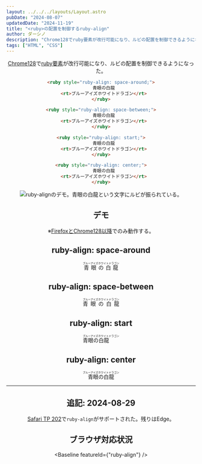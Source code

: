 ```yaml
---
layout: ../../../layouts/Layout.astro
pubDate: "2024-08-07"
updatedDate: "2024-11-19"
title: "<ruby>の配置を制御するruby-align"
author: ダーシノ
description: "Chrome128でruby要素が改行可能になり、ルビの配置を制御できるようになった。"
tags: ["HTML", "CSS"]
---
```



<Header {...frontmatter} />

[Chrome128](https://developer.chrome.com/blog/line-breakable-ruby)で[ruby要素](https://developer.mozilla.org/ja/docs/Web/HTML/Element/ruby)が改行可能になり、ルビの配置を制御できるようになった。

```html
<ruby style="ruby-align: space-around;">
  青眼の白龍
  <rt>ブルーアイズホワイトドラゴン</rt>
</ruby>

<ruby style="ruby-align: space-between;">
  青眼の白龍
  <rt>ブルーアイズホワイトドラゴン</rt>
</ruby>

<ruby style="ruby-align: start;">
  青眼の白龍
  <rt>ブルーアイズホワイトドラゴン</rt>
</ruby>

<ruby style="ruby-align: center;">
  青眼の白龍
  <rt>ブルーアイズホワイトドラゴン</rt>
</ruby>
```

![ruby-alignのデモ。青眼の白龍という文字にルビが振られている。](./_ruby-align.png)

## デモ

※[FirefoxとChrome128以降](https://caniuse.com/mdn-css_properties_ruby-align)でのみ動作する。

<section>
  <h2>ruby-align: space-around</h2>
  <ruby style="ruby-align: space-around;">
    <rb>青眼の白龍</rb>
    <rt>ブルーアイズホワイトドラゴン</rt>
  </ruby>
</section>

<section>
  <h2>ruby-align: space-between</h2>
  <ruby style="ruby-align: space-between;">
    <rb>青眼の白龍</rb>
    <rt>ブルーアイズホワイトドラゴン</rt>
  </ruby>
</section>

<section>
  <h2>ruby-align: start</h2>
  <ruby style="ruby-align: start;">
    <rb>青眼の白龍</rb>
    <rt>ブルーアイズホワイトドラゴン</rt>
  </ruby>
</section>

<section>
  <h2>ruby-align: center</h2>
  <ruby style="ruby-align: center;">
    <rb>青眼の白龍</rb>
    <rt>ブルーアイズホワイトドラゴン</rt>
  </ruby>
</section>

---

## 追記: 2024-08-29

[Safari TP 202](https://webkit.org/blog/15798/release-notes-for-safari-technology-preview-202/)で`ruby-align`がサポートされた。残りはEdge。

## ブラウザ対応状況


<Baseline featureId={"ruby-align"} />
